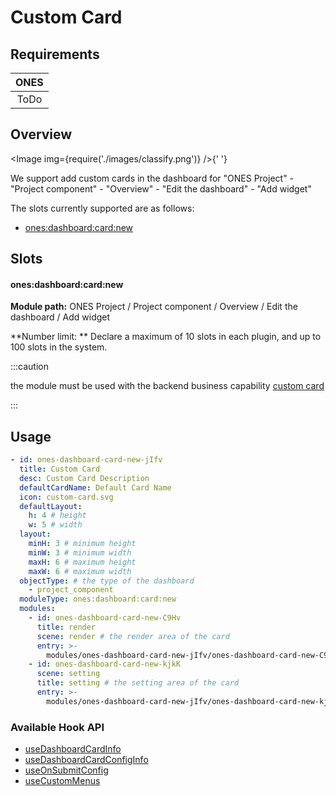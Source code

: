 
# Custom Card

## Requirements

| **ONES** |
| :------: |
|   ToDo   |

## Overview

<Image img={require('./images/classify.png')} />{' '}

We support add custom cards in the dashboard for "ONES Project" - "Project component" - "Overview" - "Edit the dashboard" - "Add widget"

The slots currently supported are as follows:

- [ones:dashboard:card:new](#ones:dashboard:card:new)

## Slots

#### ones:dashboard:card:new

**Module path:** ONES Project / Project component / Overview / Edit the dashboard / Add widget

**Number limit: ** Declare a maximum of 10 slots in each plugin, and up to 100 slots in the system.

:::caution

the module must be used with the backend business capability [custom card](../../../../../../business/custom-card/custom-card.mdx)

:::

## Usage

```yaml
- id: ones-dashboard-card-new-jIfv
  title: Custom Card
  desc: Custom Card Description
  defaultCardName: Default Card Name
  icon: custom-card.svg
  defaultLayout:
    h: 4 # height
    w: 5 # width
  layout:
    minH: 3 # minimum height
    minW: 3 # minimum width
    maxH: 6 # maximum height
    maxW: 6 # maximum width
  objectType: # the type of the dashboard
    - project_component
  moduleType: ones:dashboard:card:new
  modules:
    - id: ones-dashboard-card-new-C9Hv
      title: render
      scene: render # the render area of the card
      entry: >-
        modules/ones-dashboard-card-new-jIfv/ones-dashboard-card-new-C9Hv/index.html
    - id: ones-dashboard-card-new-kjkK
      scene: setting
      title: setting # the setting area of the card
      entry: >-
        modules/ones-dashboard-card-new-jIfv/ones-dashboard-card-new-kjkK/index.html
```

### Available Hook API

- [useDashboardCardInfo](../../../../../../../reference/packages/store/store.md#useDashboardCardInfo)
- [useDashboardCardConfigInfo](../../../../../../../reference/packages/store/store.md#useDashboardCardConfigInfo)
- [useOnSubmitConfig](../../../../../../../reference/packages/bridge/bridge.mdx#useOnSubmitConfig)
- [useCustomMenus](../../../../../../../reference/packages/bridge/bridge.mdx#useCustomMenus)
